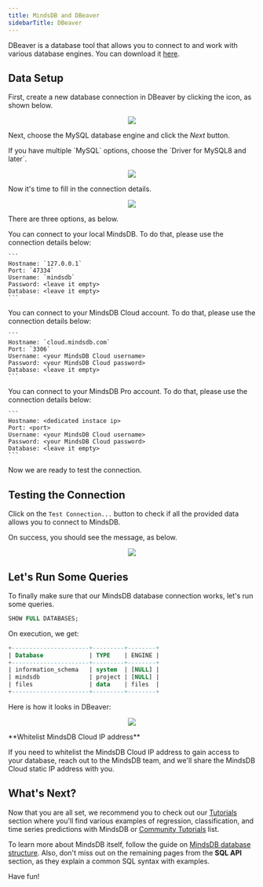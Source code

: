 ```yaml
---
title: MindsDB and DBeaver
sidebarTitle: DBeaver
---
```


DBeaver is a database tool that allows you to connect to and work with
various database engines. You can download it [here](https://dbeaver.io/).

## Data Setup

First, create a new database connection in DBeaver by clicking the icon, as
shown below.

<p align="center">
  <img src="/assets/sql/dbeaver_1.png" />
</p>

Next, choose the MySQL database engine and click the _Next_ button.

<Warning>
If you have multiple `MySQL` options, choose the `Driver for MySQL8 and later`.
</Warning>

<p align="center">
  <img src="/assets/sql/dbeaver_2.png" />
</p>

Now it's time to fill in the connection details.

<p align="center">
  <img src="/assets/sql/dbeaver_3.png" />
</p>

There are three options, as below.

<Tabs>
  <Tab title="Local MindsDB">
    You can connect to your local MindsDB. To do that, please use the connection details below:
    
    ```
    Hostname: `127.0.0.1`
    Port: `47334`
    Username: `mindsdb`
    Password: <leave it empty>
    Database: <leave it empty>
    ```
  </Tab>
  <Tab title="MindsDB Cloud">
    You can connect to your MindsDB Cloud account. To do that, please use the connection details below:

    ```
    Hostname: `cloud.mindsdb.com`
    Port: `3306`
    Username: <your MindsDB Cloud username>
    Password: <your MindsDB Cloud password>
    Database: <leave it empty>
    ```

  </Tab>
  <Tab title="MindsDB Pro">
    You can connect to your MindsDB Pro account. To do that, please use the connection details below:

    ```
    Hostname: <dedicated instace ip>
    Port: <port>
    Username: <your MindsDB Cloud username>
    Password: <your MindsDB Cloud password>
    Database: <leave it empty>
    ```

  </Tab>
</Tabs>

Now we are ready to test the connection.

## Testing the Connection

Click on the `Test Connection...` button to check if all the provided data
allows you to connect to MindsDB.

On success, you should see the message, as below.

<p align="center">
  <img src="/assets/sql/dbeaver_4.png" />
</p>

## Let's Run Some Queries

To finally make sure that our MindsDB database connection works, let's run some
queries.

```sql
SHOW FULL DATABASES;
```

On execution, we get:

```sql
+----------------------+---------+--------+
| Database             | TYPE    | ENGINE |
+----------------------+---------+--------+
| information_schema   | system  | [NULL] |
| mindsdb              | project | [NULL] |
| files                | data    | files  |
+----------------------+---------+--------+
```

Here is how it looks in DBeaver:

<p align="center">
  <img src="/assets/sql/dbeaver_5.png" />
</p>

<Tip>
**Whitelist MindsDB Cloud IP address**

If you need to whitelist the MindsDB Cloud IP address to gain access to your
database, reach out to the MindsDB team, and we'll share the MindsDB Cloud
static IP address with you.

</Tip>

## What's Next?

Now that you are all set, we recommend you to check out our [Tutorials](/sql/tutorials/house-sales-forecasting) section where you'll find various examples of
regression, classification, and time series predictions with MindsDB or [Community Tutorials](/tutorials) list.

To learn more about MindsDB itself, follow the guide on
[MindsDB database structure](/sql/table-structure/). Also, don't miss out on the
remaining pages from the **SQL API** section, as they explain a common SQL
syntax with examples.

Have fun!
